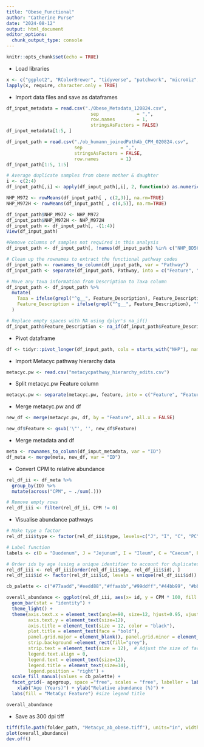 ---
title: "Obese_Functional"
author: "Catherine Purse"
date: "2024-08-12"
output: html_document
editor_options: 
  chunk_output_type: console
---

```{r setup, include=FALSE}
knitr::opts_chunk$set(echo = TRUE)
```

* Load libraries
```{r packages, results='hide'}
x <- c("ggplot2", "RColorBrewer", "tidyverse", "patchwork", "microViz", "dplyr", "tidyr", "ALDEx2", "CoDaSeq", "grafify")
lapply(x, require, character.only = TRUE)
```

* Import data files and save as dataframes
```{r}
df_input_metadata = read.csv("./Obese_Metadata_120824.csv", 
                               sep              = ",", 
                               row.names        = 1,
                               stringsAsFactors = FALSE)
df_input_metadata[1:5, ]

df_input_path = read.csv("./ob_humann_joinedPathAb_CPM_020824.csv", 
                         sep              = ",", 
                         stringsAsFactors = FALSE, 
                         row.names        = 1)
df_input_path[1:5, 1:5]

# Average duplicate samples from obese mother & daughter
i <- c(2:4)
df_input_path[,i] <- apply(df_input_path[,i], 2, function(x) as.numeric(as.character(x)))

NHP_M972 <- rowMeans(df_input_path[ , c(2,3)], na.rm=TRUE)
NHP_M972H <- rowMeans(df_input_path[ , c(4,5)], na.rm=TRUE)

df_input_path$NHP_M972 <- NHP_M972
df_input_path$NHP_M972H <- NHP_M972H
df_input_path <- df_input_path[, -(1:4)]
View(df_input_path)

#Remove columns of samples not required in this analysis
df_input_path <- df_input_path[, !names(df_input_path) %in% c("NHP_BD566GDH_Faecal_S7_L004", "NHP_I150E_Faecal_S18_L004")]


```

```{r}
# Clean up the rownames to extract the functional pathway codes
df_input_path <- rownames_to_column(df_input_path, var = "Pathway")
df_input_path <- separate(df_input_path, Pathway, into = c("Feature", "Feature_Description", "Taxa"), sep = "[:|]", extra = "merge", fill = "right")

# Move any taxa information from Description to Taxa column
df_input_path <- df_input_path %>%
  mutate(
    Taxa = ifelse(grepl("^g__", Feature_Description), Feature_Description, Taxa),
    Feature_Description = ifelse(grepl("^g__", Feature_Description), "", Feature_Description)
  )

# Replace empty spaces with NA using dplyr's na_if()
df_input_path$Feature_Description <- na_if(df_input_path$Feature_Description, "")
```

* Pivot dataframe
```{r}
df <- tidyr::pivot_longer(df_input_path, cols = starts_with("NHP"), names_to = "ID", values_to = "CPM")
```

* Import Metacyc pathway hierarchy data
```{r}
metacyc.pw <- read.csv("metacycpathway_hierarchy_edits.csv")
```

* Split metacyc.pw Feature column
```{r}
metacyc.pw <- separate(metacyc.pw, feature, into = c("Feature", "Feature_Description"), sep = ":", extra = "merge", fill = "right")
```

* Merge metacyc.pw and df
```{r}
new_df <- merge(metacyc.pw, df, by = "Feature", all.x = FALSE)

new_df$Feature <- gsub('\"', '', new_df$Feature)
```

* Merge metadata and df
```{r}
meta <- rownames_to_column(df_input_metadata, var = "ID")
df_meta <- merge(meta, new_df, var = "ID")
```

* Convert CPM to relative abundance
```{r}
rel_df_ii <- df_meta %>%
  group_by(ID) %>%
  mutate(across("CPM", ~ ./sum(.)))

# Remove empty rows
rel_df_iii <- filter(rel_df_ii, CPM != 0)
```


* Visualise abundance pathways
```{r}
# Make type a factor
rel_df_iii$type <- factor(rel_df_iii$type, levels=c("J", "I", "C", "PC", "DC"))

# Label function
labels <- c(D = "Duodenum", J = "Jejunum", I = "Ileum", C = "Caecum", PC = "Proximal Colon", DC = "Distal Colon")

# Order ids by age (using a unique identifier to account for duplicates in df)
rel_df_iii <- rel_df_iii[order(rel_df_iii$age, rel_df_iii$id), ]
rel_df_iii$id <- factor(rel_df_iii$id, levels = unique(rel_df_iii$id))

cb_palette <- c("#77aadd","#eedd88","#ffaabb","#99ddff","#44bb99", "#bbcc33","#cc99cc","#dddddd","#ccbbaa","#dd7788","#66ccee")

overall_abundance <- ggplot(rel_df_iii, aes(x= id, y = CPM * 100, fill = level_1)) +
  geom_bar(stat = "identity") + 
  theme_light() +
  theme(axis.text.x = element_text(angle=90, size=12, hjust=0.95, vjust=0.2), 
        axis.text.y = element_text(size=12),
        axis.title = element_text(size = 12, color = "black"),
        plot.title = element_text(face = "bold"),
        panel.grid.major = element_blank(), panel.grid.minor = element_blank(), 
        strip.background =element_rect(fill="grey"),
        strip.text = element_text(size = 12),  # Adjust the size of facet labels
        legend.text.align = 0, 
        legend.text = element_text(size=12),
        legend.title = element_text(size=14),
        legend.position = "right") +
  scale_fill_manual(values = cb_palette) +
  facet_grid(~ agegroup, space ="free", scales = "free", labeller = labeller(type = labels)) +
    xlab("Age (Years)") + ylab("Relative abundance (%)") +
  labs(fill = "MetaCyc Feature") #size legend title

overall_abundance
```

* Save as 300 dpi tiff
```{r}
tiff(file.path(folder_path, "Metacyc_ab_obese.tiff"), units="in", width=20, height=9, res=300)
plot(overall_abundance)
dev.off()
```